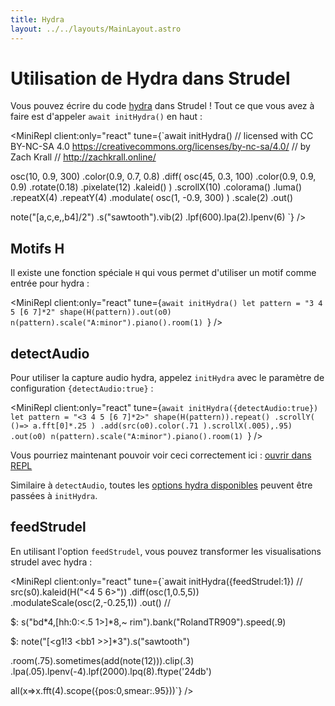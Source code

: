 ```yaml
---
title: Hydra
layout: ../../layouts/MainLayout.astro
---
```



# Utilisation de Hydra dans Strudel

Vous pouvez écrire du code [hydra](https://hydra.ojack.xyz/) dans Strudel ! Tout ce que vous avez à faire est d'appeler `await initHydra()` en haut :

<MiniRepl
  client:only="react"
  tune={`await initHydra()
// licensed with CC BY-NC-SA 4.0 https://creativecommons.org/licenses/by-nc-sa/4.0/
// by Zach Krall
// http://zachkrall.online/

osc(10, 0.9, 300)
.color(0.9, 0.7, 0.8)
.diff(
osc(45, 0.3, 100)
.color(0.9, 0.9, 0.9)
.rotate(0.18)
.pixelate(12)
.kaleid()
)
.scrollX(10)
.colorama()
.luma()
.repeatX(4)
.repeatY(4)
.modulate(
osc(1, -0.9, 300)
)
.scale(2)
.out()

note("[a,c,e,<a4 ab4 g4 gb4>,b4]/2")
.s("sawtooth").vib(2)
.lpf(600).lpa(2).lpenv(6)
`}
/>

## Motifs H

Il existe une fonction spéciale `H` qui vous permet d'utiliser un motif comme entrée pour hydra :

<MiniRepl
  client:only="react"
  tune={`await initHydra()
let pattern = "3 4 5 [6 7]*2"
shape(H(pattern)).out(o0)
n(pattern).scale("A:minor").piano().room(1)
`}
/>

## detectAudio

Pour utiliser la capture audio hydra, appelez `initHydra` avec le paramètre de configuration `{detectAudio:true}` :

<MiniRepl
  client:only="react"
  tune={`await initHydra({detectAudio:true})
let pattern = "<3 4 5 [6 7]*2>"
shape(H(pattern)).repeat()
  .scrollY(
    ()=> a.fft[0]*.25
  )
  .add(src(o0).color(.71 ).scrollX(.005),.95)
.out(o0)
n(pattern).scale("A:minor").piano().room(1)
`}
/>

Vous pourriez maintenant pouvoir voir ceci correctement ici : [ouvrir dans REPL](/#YXdhaXQgaW5pdEh5ZHJhKCkKbGV0IHBhdHRlcm4gPSAiMyA0IDUgWzYgN10qMiIKc2hhcGUoSChwYXR0ZXJuKSkub3V0KG8wKQpuKHBhdHRlcm4pLnNjYWxlKCJBOm1pbm9yIikucGlhbm8oKS5yb29tKDEpIA%3D%3D)

Similaire à `detectAudio`, toutes les [options hydra disponibles](https://github.com/hydra-synth/hydra-synth#api) peuvent être passées à `initHydra`.

## feedStrudel

En utilisant l'option `feedStrudel`, vous pouvez transformer les visualisations strudel avec hydra :

<MiniRepl
  client:only="react"
  tune={`await initHydra({feedStrudel:1})
//
src(s0).kaleid(H("<4 5 6>"))
  .diff(osc(1,0.5,5))
  .modulateScale(osc(2,-0.25,1))
  .out()
//

$: s("bd*4,[hh:0:<.5 1>]*8,~ rim").bank("RolandTR909").speed(.9)

$: note("[<g1!3 <bb1 <f1 d1>>>]\*3").s("sawtooth")

.room(.75).sometimes(add(note(12))).clip(.3)
.lpa(.05).lpenv(-4).lpf(2000).lpq(8).ftype('24db')

all(x=>x.fft(4).scope({pos:0,smear:.95}))`}
/>

